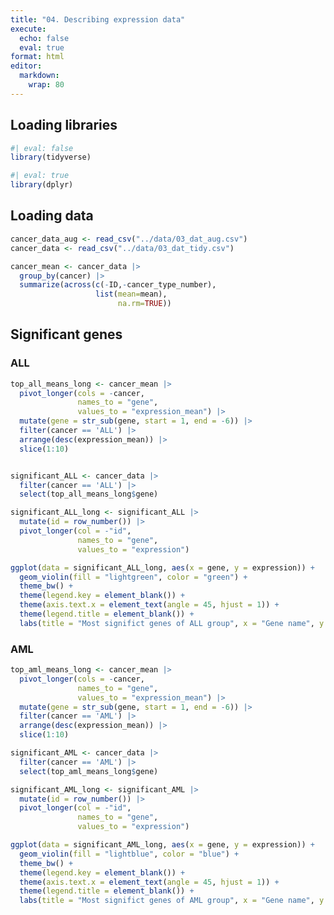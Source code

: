 ```yaml
---
title: "04. Describing expression data"
execute: 
  echo: false
  eval: true
format: html
editor: 
  markdown: 
    wrap: 80
---
```


## Loading libraries

```r
#| eval: false
library(tidyverse)
```
```r
#| eval: true
library(dplyr)
```

## Loading data

```r
cancer_data_aug <- read_csv("../data/03_dat_aug.csv")
cancer_data <- read_csv("../data/03_dat_tidy.csv")

cancer_mean <- cancer_data |>
  group_by(cancer) |>
  summarize(across(c(-ID,-cancer_type_number),
                   list(mean=mean),
                        na.rm=TRUE))
```

## Significant genes

### ALL

```r
top_all_means_long <- cancer_mean |>
  pivot_longer(cols = -cancer,
               names_to = "gene",
               values_to = "expression_mean") |>
  mutate(gene = str_sub(gene, start = 1, end = -6)) |>
  filter(cancer == 'ALL') |>
  arrange(desc(expression_mean)) |>
  slice(1:10)


significant_ALL <- cancer_data |>
  filter(cancer == 'ALL') |>
  select(top_all_means_long$gene)

significant_ALL_long <- significant_ALL |>
  mutate(id = row_number()) |>
  pivot_longer(col = -"id",
               names_to = "gene",
               values_to = "expression")

ggplot(data = significant_ALL_long, aes(x = gene, y = expression)) + 
  geom_violin(fill = "lightgreen", color = "green") +
  theme_bw() +  
  theme(legend.key = element_blank()) + 
  theme(axis.text.x = element_text(angle = 45, hjust = 1)) +
  theme(legend.title = element_blank()) +
  labs(title = "Most significt genes of ALL group", x = "Gene name", y = "Relative expression")
```

### AML

```r
top_aml_means_long <- cancer_mean |>
  pivot_longer(cols = -cancer,
               names_to = "gene",
               values_to = "expression_mean") |>
  mutate(gene = str_sub(gene, start = 1, end = -6)) |>
  filter(cancer == 'AML') |>
  arrange(desc(expression_mean)) |>
  slice(1:10)

significant_AML <- cancer_data |>
  filter(cancer == 'AML') |>
  select(top_aml_means_long$gene)

significant_AML_long <- significant_AML |>
  mutate(id = row_number()) |>
  pivot_longer(col = -"id",
               names_to = "gene",
               values_to = "expression")

ggplot(data = significant_AML_long, aes(x = gene, y = expression)) + 
  geom_violin(fill = "lightblue", color = "blue") +
  theme_bw() +  
  theme(legend.key = element_blank()) + 
  theme(axis.text.x = element_text(angle = 45, hjust = 1)) +
  theme(legend.title = element_blank()) +
  labs(title = "Most significt genes of AML group", x = "Gene name", y = "Relative expression")
```
